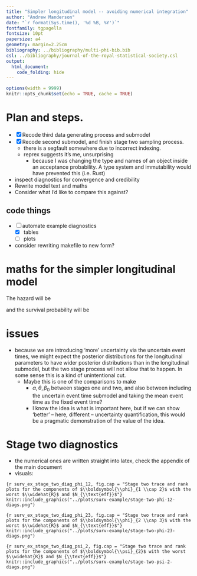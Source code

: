 ```yaml
---
title: "Simpler longitudinal model -- avoiding numerical integration"
author: "Andrew Manderson"
date: "`r format(Sys.time(), '%d %B, %Y')`"
fontfamily: tgpagella
fontsize: 10pt
papersize: a4
geometry: margin=2.25cm
bibliography: ../bibliography/multi-phi-bib.bib
csl: ../bibliography/journal-of-the-royal-statistical-society.csl
output: 
  html_document:
    code_folding: hide
---
```


```r
options(width = 9999)
knitr::opts_chunk$set(echo = TRUE, cache = TRUE)
```

# Plan and steps.

- [x] Recode third data generating process and submodel 
- [x] Recode second submodel, and finish stage two sampling process.
    - there is a segfault somewhere due to incorrect indexing.
    - reprex suggests it's me, unsurprising
      - because I was changing the type and names of an object inside an acceptance probability. A type system and immutability would have prevented this (i.e. Rust) 
- inspect diagnostics for convergence and credibility
- Rewrite model text and maths
- Consider what I'd like to compare this against?

## code things

- [ ] automate example diagnostics
    - [x] tables
    - [ ] plots
- consider rewriting makefile to new form? 

# maths for the simpler longitudinal model

The hazard will be

\begin{equation}
  h_{i}(t) = \gamma t^{\gamma - 1} \exp\{x_{i}\theta + \alpha\beta_{0, i}\}
\end{equation}

and the survival probability will be

\begin{equation}
  S_{i}(t) = \exp \{
    - t_{i}^{\gamma}
    \exp\{x_{i}\theta + \alpha\beta_{0, i}\}
  \}
\end{equation}

# issues

- because we are introducing 'more' uncertainty via the uncertain event times, we might expect the posterior distributions for the longitudinal parameters to have wider posterior distributions than in the longitudinal submodel, but the two stage process will not allow that to happen. In some sense this is a kind of unintentional cut.
  - Maybe this is one of the comparisons to make
    - $\alpha, \theta, \beta_{0}$ between stages one and two, and also between including the uncertain event time submodel and taking the mean event time as the fixed event time?
    - I know the idea is what is important here, but if we can show 'better' -- here, different -- uncertainty quantification, this would be a pragmatic demonstration of the value of the idea.

# Stage two diagnostics

- the numerical ones are written straight into latex, check the appendix of the main document
- visuals:

```{r surv_ex_stage_two_diag_phi_12, fig.cap = "Stage two trace and rank plots for the components of $\\boldsymbol{\\phi}_{1 \\cap 2}$ with the worst $\\widehat{R}$ and $N_{\\text{eff}}$"}
knitr::include_graphics("../plots/surv-example/stage-two-phi-12-diags.png")
```

```{r surv_ex_stage_two_diag_phi_23, fig.cap = "Stage two trace and rank plots for the components of $\\boldsymbol{\\phi}_{2 \\cap 3}$ with the worst $\\widehat{R}$ and $N_{\\text{eff}}$"}
knitr::include_graphics("../plots/surv-example/stage-two-phi-23-diags.png")
```

```{r surv_ex_stage_two_diag_psi_2, fig.cap = "Stage two trace and rank plots for the components of $\\boldsymbol{\\psi}_{2}$ with the worst $\\widehat{R}$ and $N_{\\text{eff}}$"}
knitr::include_graphics("../plots/surv-example/stage-two-psi-2-diags.png")
```